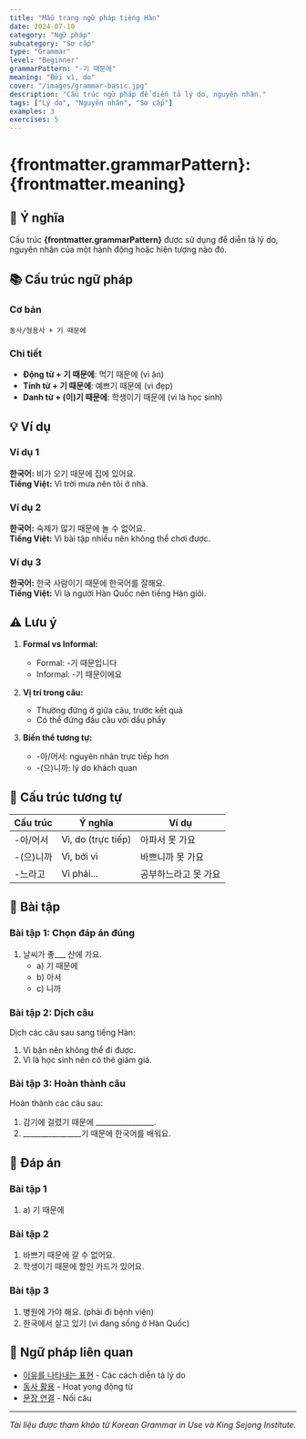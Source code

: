 ```yaml
---
title: "Mẫu trang ngữ pháp tiếng Hàn"
date: 2024-07-10
category: "Ngữ pháp"
subcategory: "Sơ cấp"
type: "Grammar"
level: "Beginner"
grammarPattern: "-기 때문에"
meaning: "Bởi vì, do"
cover: "/images/grammar-basic.jpg"
description: "Cấu trúc ngữ pháp để diễn tả lý do, nguyên nhân."
tags: ["Lý do", "Nguyên nhân", "Sơ cấp"]
examples: 3
exercises: 5
---
```


# {frontmatter.grammarPattern}: {frontmatter.meaning}

## 📝 Ý nghĩa
Cấu trúc **{frontmatter.grammarPattern}** được sử dụng để diễn tả lý do, nguyên nhân của một hành động hoặc hiện tượng nào đó.

## 📚 Cấu trúc ngữ pháp

### Cơ bản
```
동사/형용사 + 기 때문에
```

### Chi tiết
- **Động từ + 기 때문에**: 먹기 때문에 (vì ăn)
- **Tính từ + 기 때문에**: 예쁘기 때문에 (vì đẹp)
- **Danh từ + (이)기 때문에**: 학생이기 때문에 (vì là học sinh)

## 💡 Ví dụ

### Ví dụ 1
**한국어:** 비가 오기 때문에 집에 있어요.  
**Tiếng Việt:** Vì trời mưa nên tôi ở nhà.

### Ví dụ 2  
**한국어:** 숙제가 많기 때문에 놀 수 없어요.  
**Tiếng Việt:** Vì bài tập nhiều nên không thể chơi được.

### Ví dụ 3
**한국어:** 한국 사람이기 때문에 한국어를 잘해요.  
**Tiếng Việt:** Vì là người Hàn Quốc nên tiếng Hàn giỏi.

## ⚠️ Lưu ý

1. **Formal vs Informal:**
   - Formal: -기 때문입니다
   - Informal: -기 때문이에요

2. **Vị trí trong câu:**
   - Thường đứng ở giữa câu, trước kết quả
   - Có thể đứng đầu câu với dấu phẩy

3. **Biến thể tương tự:**
   - -아/어서: nguyên nhân trực tiếp hơn
   - -(으)니까: lý do khách quan

## 🔄 Cấu trúc tương tự

| Cấu trúc | Ý nghĩa | Ví dụ |
|----------|---------|--------|
| -아/어서 | Vì, do (trực tiếp) | 아파서 못 가요 |
| -(으)니까 | Vì, bởi vì | 바쁘니까 못 가요 |
| -느라고 | Vì phải... | 공부하느라고 못 가요 |

## 📝 Bài tập

### Bài tập 1: Chọn đáp án đúng
1. 날씨가 좋___ 산에 가요.
   - a) 기 때문에  
   - b) 아서  
   - c) 니까

### Bài tập 2: Dịch câu
Dịch các câu sau sang tiếng Hàn:
1. Vì bận nên không thể đi được.
2. Vì là học sinh nên có thẻ giảm giá.

### Bài tập 3: Hoàn thành câu
Hoàn thành các câu sau:
1. 감기에 걸렸기 때문에 ________________.
2. ________________기 때문에 한국어를 배워요.

## 💭 Đáp án

### Bài tập 1
1. a) 기 때문에

### Bài tập 2  
1. 바쁘기 때문에 갈 수 없어요.
2. 학생이기 때문에 할인 카드가 있어요.

### Bài tập 3
1. 병원에 가야 해요. (phải đi bệnh viện)
2. 한국에서 살고 있기 (vì đang sống ở Hàn Quốc)

## 🔗 Ngữ pháp liên quan
- [이유를 나타내는 표현](/grammar/ly-do) - Các cách diễn tả lý do
- [동사 활용](/grammar/dong-tu-hoat-yong) - Hoạt yong động từ
- [문장 연결](/grammar/noi-cau) - Nối câu

---

*Tài liệu được tham khảo từ Korean Grammar in Use và King Sejong Institute.* 